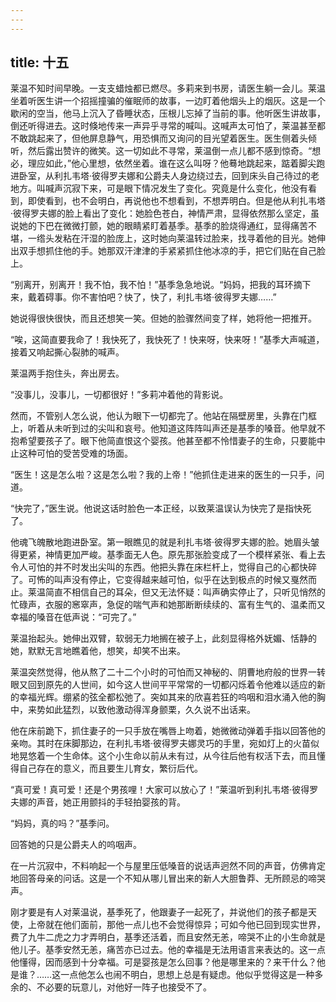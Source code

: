 ```yaml
---
---
---
```

title: 十五
---




莱温不知时间早晚。一支支蜡烛都已燃尽。多莉来到书房，请医生躺一会儿。莱温坐着听医生讲一个招摇撞骗的催眠师的故事，一边盯着他烟头上的烟灰。这是一个歇闲的空当，他马上沉入了昏睡状态，压根儿忘掉了当前的事。他听医生讲故事，倒还听得进去。这时倏地传来一声异乎寻常的喊叫。这喊声太可怕了，莱温甚至都不敢跳起来了，但他屏息静气，用恐惧而又询问的目光望着医生。医生侧着头倾听，然后露出赞许的微笑。这一切如此不寻常，莱温倒一点儿都不感到惊奇。“想必，理应如此，”他心里想，依然坐着。谁在这么叫呀？他蓦地跳起来，踮着脚尖跑进卧室，从利扎韦塔·彼得罗夫娜和公爵夫人身边绕过去，回到床头自己待过的老地方。叫喊声沉寂下来，可是眼下情况发生了变化。究竟是什么变化，他没有看到，即使看到，也不会明白，再说他也不想看到，不想弄明白。但是他从利扎韦塔·彼得罗夫娜的脸上看出了变化：她脸色苍白，神情严肃，显得依然那么坚定，虽说她的下巴在微微打颤，她的眼睛紧盯着基季。基季的脸烧得通红，显得痛苦不堪，一绺头发粘在汗湿的脸庞上，这时她向莱温转过脸来，找寻着他的目光。她伸出双手想抓住他的手。她那双汗津津的手紧紧抓住他冰凉的手，把它们贴在自己脸上。

“别离开，别离开！我不怕，我不怕！”基季急急地说。“妈妈，把我的耳环摘下来，戴着碍事。你不害怕吧？快了，快了，利扎韦塔·彼得罗夫娜……”

她说得很快很快，而且还想笑一笑。但她的脸骤然间变了样，她将他一把推开。

“唉，这简直要我命了！我快死了，我快死了！快来呀，快来呀！”基季大声喊道，接着又响起撕心裂肺的喊声。

莱温两手抱住头，奔出房去。

“没事儿，没事儿，一切都很好！”多莉冲着他的背影说。

然而，不管别人怎么说，他认为眼下一切都完了。他站在隔壁房里，头靠在门框上，听着从未听到过的尖叫和哀号。他知道这阵阵叫声还是基季的嗓音。他早就不抱希望要孩子了。眼下他简直恨这个婴孩。他甚至都不怜惜妻子的生命，只要能中止这种可怕的受苦受难的场面。

“医生！这是怎么啦？这是怎么啦？我的上帝！”他抓住走进来的医生的一只手，问道。

“快完了，”医生说。他说这话时脸色一本正经，以致莱温误认为快完了是指快死了。

他魂飞魄散地跑进卧室。第一眼瞧见的就是利扎韦塔·彼得罗夫娜的脸。她眉头皱得更紧，神情更加严峻。基季面无人色。原先那张脸变成了一个模样紧张、看上去令人可怕的并不时发出尖叫的东西。他把头靠在床栏杆上，觉得自己的心都快碎了。可怖的叫声没有停止，它变得越来越可怕，似乎在达到极点的时候又戛然而止。莱温简直不相信自己的耳朵，但又无法怀疑：叫声确实停止了，只听见悄然的忙碌声，衣服的窸窣声，急促的喘气声和她那断断续续的、富有生气的、温柔而又幸福的嗓音在低声说：“可完了。”

莱温抬起头。她伸出双臂，软弱无力地搁在被子上，此刻显得格外妩媚、恬静的她，默默无言地瞧着他，想笑，却笑不出来。

莱温突然觉得，他从熬了二十二个小时的可怕而又神秘的、阴曹地府般的世界一转眼又回到原先的人世间，如今这人世间平平常常的一切都闪烁着令他难以适应的新的幸福光辉。绷紧的弦全都松弛了。突如其来的欣喜若狂的呜咽和泪水涌入他的胸中，来势如此猛烈，以致他激动得浑身颤栗，久久说不出话来。

他在床前跪下，抓住妻子的一只手放在嘴唇上吻着，她微微动弹着手指以回答他的亲吻。其时在床脚那边，在利扎韦塔·彼得罗夫娜灵巧的手里，宛如灯上的火苗似地晃悠着一个生命体。这个小生命以前从未有过，从今往后他有权活下去，而且懂得自己存在的意义，而且要生儿育女，繁衍后代。

“真可爱！真可爱！还是个男孩哩！大家可以放心了！”莱温听到利扎韦塔·彼得罗夫娜的声音，她正用颤抖的手轻拍婴孩的背。

“妈妈，真的吗？”基季问。

回答她的只是公爵夫人的呜咽声。

在一片沉寂中，不料响起一个与屋里压低嗓音的说话声迥然不同的声音，仿佛肯定地回答母亲的问话。这是一个不知从哪儿冒出来的新人大胆鲁莽、无所顾忌的啼哭声。

刚才要是有人对莱温说，基季死了，他跟妻子一起死了，并说他们的孩子都是天使，上帝就在他们面前，那他一点儿也不会觉得惊异；可如今他已回到现实世界，费了九牛二虎之力才弄明白，基季还活着，而且安然无恙，啼哭不止的小生命就是他儿子。基季安然无恙，痛苦亦已过去。他的幸福是无法用语言来表达的。这一点他懂得，因而感到十分幸福。可是婴孩是怎么回事？他是哪里来的？来干什么？他是谁？……这一点他怎么也闹不明白，思想上总是有疑虑。他似乎觉得这是一种多余的、不必要的玩意儿，对他好一阵子也接受不了。